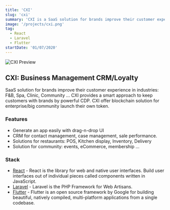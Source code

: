 ```yaml
---
title: 'CXI'
slug: 'cxi'
summary: 'CXI is a SaaS solution for brands improve their customer experience in industries: F&B, Spa, Clinic, Community ...'
image: '/projects/cxi.png'
tag:
  - React
  - Laravel
  - Flutter
startDate: '01/07/2020'
---
```


![CXI Preview](/projects/cxi.png)

## CXI: Business Management CRM/Loyalty

SaaS solution for brands improve their customer experience in industries: F&B, Spa, Clinic, Community ...
CXI provides a smart approach to keep customers with brands by powerful CDP. CXI offer blockchain solution for enterprise/big community launch their own token.

### Features

- Generate an app easily with drag-n-drop UI
- CRM for contact management, case management, sale performance.
- Solutions for restaurants: POS, Kitchen display, Inventory, Delivery
- Solution for community: events, eCommerce, membership ...

### Stack

- [React](https://react.dev/) - React is the library for web and native user interfaces. Build user interfaces out of individual pieces called components written in JavaScript.
- [Laravel](https://laravel.com/) - Laravel is the PHP Framework for Web Artisans.
- [Flutter](https://flutter.dev/) - Flutter is an open source framework by Google for building beautiful, natively compiled, multi-platform applications from a single codebase.
